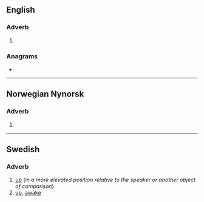 ==English==

===Adverb===
{{head|en|adverb}}

# {{obsolete spelling of|up|lang=en}}

===Anagrams===
* {{anagrams|en|pupe}}

----
==Norwegian Nynorsk==

===Adverb===
{{head|nn|adverb}}

# {{nn-former|oppe|1938}}

----

==Swedish==

===Adverb===
{{head|sv|adverb}}

# [[up]] (''in a more elevated position relative to the speaker or another object of comparison'')
# [[up]], [[awake]]